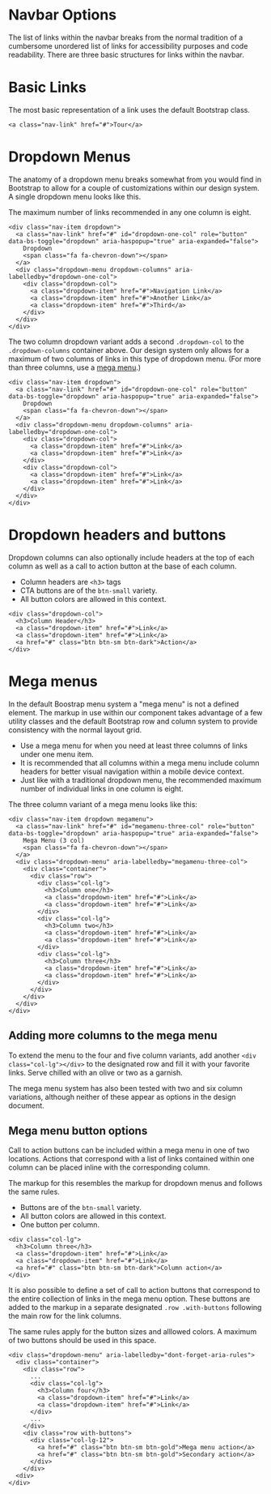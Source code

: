 
<Meta title="Docs/Global Header/Navbar options" />

# Navbar Options

The list of links within the navbar breaks from the normal tradition of a cumbersome unordered list of links for accessibility purposes and code readability. There are three basic structures for links within the navbar.

# Basic Links

The most basic representation of a link uses the default Bootstrap class.

```
<a class="nav-link" href="#">Tour</a>
```

# Dropdown Menus

The anatomy of a dropdown menu breaks somewhat from you would find in Bootstrap to allow for a couple of customizations within our design system. A single dropdown menu looks like this.

The maximum number of links recommended in any one column is eight.

```
<div class="nav-item dropdown">
  <a class="nav-link" href="#" id="dropdown-one-col" role="button" data-bs-toggle="dropdown" aria-haspopup="true" aria-expanded="false">
    Dropdown
    <span class="fa fa-chevron-down"></span>
  </a>
  <div class="dropdown-menu dropdown-columns" aria-labelledby="dropdown-one-col">
    <div class="dropdown-col">
      <a class="dropdown-item" href="#">Navigation Link</a>
      <a class="dropdown-item" href="#">Another Link</a>
      <a class="dropdown-item" href="#">Third</a>
    </div>
  </div>
</div>
```

The two column dropdown variant adds a second `.dropdown-col` to the `.dropdown-columns` container above. Our design system only allows for a maximum of two columns of links in this type of dropdown menu. (For more than three columns, use a [mega menu](?path=/docs/docs-global-header-navbar-options--page#mega-menus).)

```
<div class="nav-item dropdown">
  <a class="nav-link" href="#" id="dropdown-one-col" role="button" data-bs-toggle="dropdown" aria-haspopup="true" aria-expanded="false">
    Dropdown
    <span class="fa fa-chevron-down"></span>
  </a>
  <div class="dropdown-menu dropdown-columns" aria-labelledby="dropdown-one-col">
    <div class="dropdown-col">
      <a class="dropdown-item" href="#">Link</a>
      <a class="dropdown-item" href="#">Link</a>
    </div>
    <div class="dropdown-col">
      <a class="dropdown-item" href="#">Link</a>
      <a class="dropdown-item" href="#">Link</a>
    </div>
  </div>
</div>
```

# Dropdown headers and buttons

Dropdown columns can also optionally include headers at the top of each column as well as a call to action button at the base of each column.

- Column headers are `<h3>` tags
- CTA buttons are of the `btn-small` variety.
- All button colors are allowed in this context.

```
<div class="dropdown-col">
  <h3>Column Header</h3>
  <a class="dropdown-item" href="#">Link</a>
  <a class="dropdown-item" href="#">Link</a>
  <a href="#" class="btn btn-sm btn-dark">Action</a>
</div>
```

# Mega menus

In the default Boostrap menu system a "mega menu" is not a defined element. The markup in use within our component takes advantage of a few utility classes and the default Bootstrap row and column system to provide consistency with the normal layout grid.

- Use a mega menu for when you need at least three columns of links under one menu item.
- It is recommended that all columns within a mega menu include column headers for better visual navigation within a mobile device context.
- Just like with a traditional dropdown menu, the recommended maximum number of individual links in one column is eight.

The three column variant of a mega menu looks like this:

```
<div class="nav-item dropdown megamenu">
  <a class="nav-link" href="#" id="megamenu-three-col" role="button" data-bs-toggle="dropdown" aria-haspopup="true" aria-expanded="false">
    Mega Menu (3 col)
    <span class="fa fa-chevron-down"></span>
  </a>
  <div class="dropdown-menu" aria-labelledby="megamenu-three-col">
    <div class="container">
      <div class="row">
        <div class="col-lg">
          <h3>Column one</h3>
          <a class="dropdown-item" href="#">Link</a>
          <a class="dropdown-item" href="#">Link</a>
        </div>
        <div class="col-lg">
          <h3>Column two</h3>
          <a class="dropdown-item" href="#">Link</a>
          <a class="dropdown-item" href="#">Link</a>
        </div>
        <div class="col-lg">
          <h3>Column three</h3>
          <a class="dropdown-item" href="#">Link</a>
          <a class="dropdown-item" href="#">Link</a>
        </div>
      </div>
    </div>
  </div>
</div>
```

## Adding more columns to the mega menu

To extend the menu to the four and five column variants, add another `<div class="col-lg"></div>` to the designated row and fill it with your favorite links. Serve chilled with an olive or two as a garnish.

The mega menu system has also been tested with two and six column variations, although neither of these appear as options in the design document.

## Mega menu button options

Call to action buttons can be included within a mega menu in one of two locations. Actions that correspond with a list of links contained within one column can be placed inline with the corresponding column.

The markup for this resembles the markup for dropdown menus and follows the same rules.

- Buttons are of the `btn-small` variety.
- All button colors are allowed in this context.
- One button per column.

```
<div class="col-lg">
  <h3>Column three</h3>
  <a class="dropdown-item" href="#">Link</a>
  <a class="dropdown-item" href="#">Link</a>
  <a href="#" class="btn btn-sm btn-dark">Column action</a>
</div>
```

It is also possible to define a set of call to action buttons that correspond to the entire collection of links in the mega menu option. These buttons are added to the markup in a separate designated `.row .with-buttons` following the main row for the link columns.

The same rules apply for the button sizes and alllowed colors. A maximum of two buttons should be used in this space.

```
<div class="dropdown-menu" aria-labelledby="dont-forget-aria-rules">
  <div class="container">
    <div class="row">
      ...
      <div class="col-lg">
        <h3>Column four</h3>
        <a class="dropdown-item" href="#">Link</a>
        <a class="dropdown-item" href="#">Link</a>
      </div>
      ...
    </div>
    <div class="row with-buttons">
      <div class="col-lg-12">
        <a href="#" class="btn btn-sm btn-gold">Mega menu action</a>
        <a href="#" class="btn btn-sm btn-gold">Secondary action</a>
      </div>
    </div>
  <div>
</div>
```
